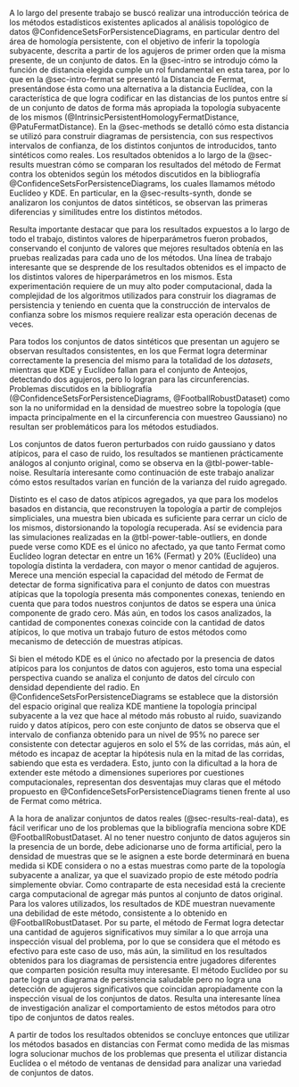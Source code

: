 

A lo largo del presente trabajo se buscó realizar una introducción teórica de los métodos estadísticos existentes aplicados al análisis topológico de datos @ConfidenceSetsForPersistenceDiagrams, en particular dentro del área de homología persistente, con el objetivo de inferir la topología subyacente, descrita a partir de los agujeros de primer orden que la misma presente, de un conjunto de datos. En la @sec-intro se introdujo cómo la función de distancia elegida cumple un rol fundamental en esta tarea, por lo que en la @sec-intro-fermat se presentó la Distancia de Fermat, presentándose ésta como una alternativa a la distancia Euclídea, con la característica de que logra codificar en las distancias de los puntos entre sí de un conjunto de datos de forma más apropiada la topología subyacente de los mismos (@IntrinsicPersistentHomologyFermatDistance, @PatuFermatDistance).
En la @sec-methods se detalló cómo esta distancia se utilizó para construir diagramas de persistencia, con sus respectivos intervalos de confianza, de los distintos conjuntos de introducidos, tanto sintéticos como reales. Los resultados obtenidos a lo largo de la @sec-results muestran cómo se comparan los resultados del método de Fermat contra los obtenidos según los métodos discutidos en la bibliografía @ConfidenceSetsForPersistenceDiagrams, los cuales llamamos método Euclídeo y KDE.
En particular, en la @sec-results-synth, donde se analizaron los conjuntos de datos sintéticos, se observan las primeras diferencias y similitudes entre los distintos métodos.

Resulta importante destacar que para los resultados expuestos a lo largo de todo el trabajo, distintos valores de hiperparámetros fueron probados, conservando el conjunto de valores que mejores resultados obtenía en las pruebas realizadas para cada uno de los métodos. Una línea de trabajo interesante que se desprende de los resultados obtenidos es el impacto de los distintos valores de hiperparámetros en los mismos. Esta experimentación requiere de un muy alto poder computacional, dada la complejidad de los algoritmos utilizados para construir los diagramas de persistencia y teniendo en cuenta que la construcción de intervalos de confianza sobre los mismos requiere realizar esta operación decenas de veces.

Para todos los conjuntos de datos sintéticos que presentan un agujero se observan resultados consistentes, en los que Fermat logra determinar correctamente la presencia del mismo para la totalidad de los *datasets*, mientras que KDE y Euclídeo fallan para el conjunto de Anteojos, detectando dos agujeros, pero lo logran para las circunferencias. Problemas discutidos en la bibliografía (@ConfidenceSetsForPersistenceDiagrams, @FootballRobustDataset) como son la no uniformidad en la densidad de muestreo sobre la topología (que impacta principalmente en el la circunferencia con muestreo Gaussiano) no resultan ser problemáticos para los métodos estudiados.

Los conjuntos de datos fueron perturbados con ruido gaussiano y datos atípicos, para el caso de ruido, los resultados se mantienen prácticamente análogos al conjunto original, como se observa en la @tbl-power-table-noise. Resultaría interesante como continuación de este trabajo analizar cómo estos resultados varían en función de la varianza del ruido agregado.

Distinto es el caso de datos atípicos agregados, ya que para los modelos basados en distancia, que reconstruyen la topología a partir de complejos simpliciales, una muestra bien ubicada es suficiente para cerrar un ciclo de los mismos, distorsionando la topología recuperada. Así se evidencia para las simulaciones realizadas en la @tbl-power-table-outliers, en donde puede verse como KDE es el único no afectado, ya que tanto Fermat como Euclídeo logran detectar en entre un 16% (Fermat) y 20% (Euclídeo) una topología distinta la verdadera, con mayor o menor cantidad de agujeros. Merece una mención especial la capacidad del método de Fermat de detectar de forma significativa para el conjunto de datos con muestras atípicas que la topología presenta más componentes conexas, teniendo en cuenta que para todos nuestros conjuntos de datos se espera una única componente de grado cero. Más aún, en todos los casos analizados, la cantidad de componentes conexas coincide con la cantidad de datos atípicos, lo que motiva un trabajo futuro de estos métodos como mecanismo de detección de muestras atípicas.

Si bien el método KDE es el único no afectado por la presencia de datos atípicos para los conjuntos de datos con agujeros, esto toma una especial perspectiva cuando se analiza el conjunto de datos del círculo con densidad dependiente del radio. En @ConfidenceSetsForPersistenceDiagrams se establece que la distorsión del espacio original que realiza KDE mantiene la topología principal subyacente a la vez que hace al método más robusto al ruido, suavizando ruido y datos atípicos, pero con este conjunto de datos se observa que el intervalo de confianza obtenido para un nivel de 95% no parece ser consistente con detectar agujeros en solo el 5% de las corridas, más aún, el método es incapaz de aceptar la hipótesis nula en la mitad de las corridas, sabiendo que esta es verdadera. Esto, junto con la dificultad a la hora de extender este método a dimensiones superiores por cuestiones computacionales, representan dos desventajas muy claras que el método propuesto en @ConfidenceSetsForPersistenceDiagrams tienen frente al uso de Fermat como métrica.

A la hora de analizar conjuntos de datos reales (@sec-results-real-data), es fácil verificar uno de los problemas que la bibliografía menciona sobre KDE @FootballRobustDataset. Al no tener nuestro conjunto de datos agujeros sin la presencia de un borde, debe adicionarse uno de forma artificial, pero la densidad de muestras que se le asignen a este borde determinará en buena medida si KDE considera o no a estas muestras como parte de la topología subyacente a analizar, ya que el suavizado propio de este método podría simplemente obviar. Como contraparte de esta necesidad está la creciente carga computacional de agregar más puntos al conjunto de datos original. Para los valores utilizados, los resultados de KDE muestran nuevamente una debilidad de este método, consistente a lo obtenido en @FootballRobustDataset. Por su parte, el método de Fermat logra detectar una cantidad de agujeros significativos muy similar a lo que arroja una inspección visual del problema, por lo que se considera que el método es efectivo para este caso de uso, más aún, la similitud en los resultados obtenidos para los diagramas de persistencia entre jugadores diferentes que comparten posición resulta muy interesante. El método Euclídeo por su parte logra un diagrama de persistencia saludable pero no logra una detección de agujeros significativos que coincidan apropiadamente con la inspección visual de los conjuntos de datos.
Resulta una interesante línea de investigación analizar el comportamiento de estos métodos para otro tipo de conjuntos de datos reales.

A partir de todos los resultados obtenidos se concluye entonces que utilizar los métodos basados en distancias con Fermat como medida de las mismas logra solucionar muchos de los problemas que presenta el utilizar distancia Euclídea o el método de ventanas de densidad para analizar una variedad de conjuntos de datos.
